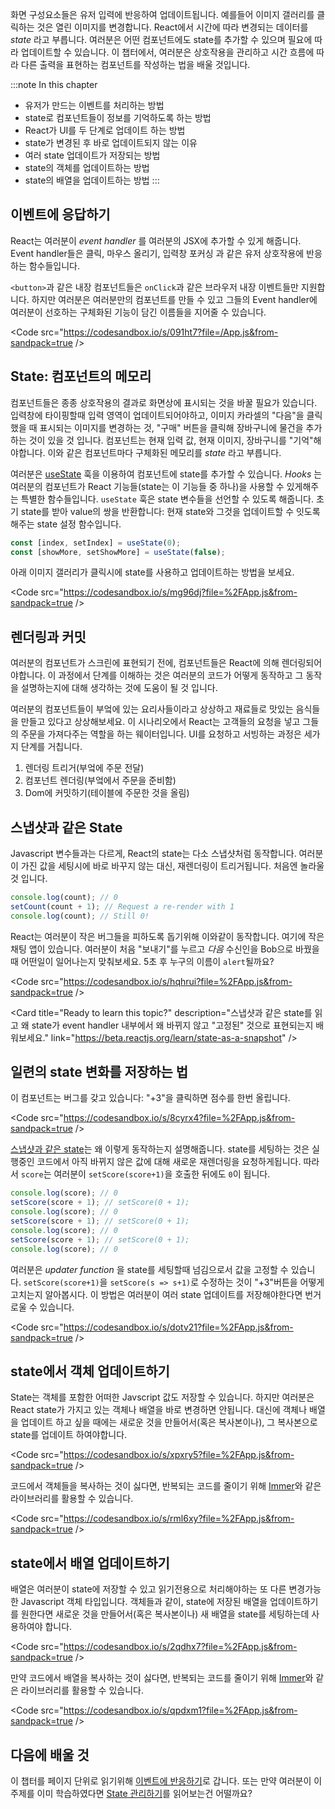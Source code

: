 
화면 구성요소들은 유저 입력에 반응하여 업데이트됩니다. 예를들어 이미지 갤러리를 클릭하는 것은 열린 이미지를 변경합니다. React에서 시간에 따라 변경되는 데이터를 _state_ 라고 부릅니다. 여러분은 어떤 컴포넌트에도 state를 추가할 수 있으며 필요에 따라 업데이트할 수 있습니다. 이 챕터에서, 여러분은 상호작용을 관리하고 시간 흐름에 따라 다른 출력을 표현하는 컴포넌트를 작성하는 법을 배울 것입니다.

:::note In this chapter

- 유저가 만드는 이벤트를 처리하는 방법
- state로 컴포넌트들이 정보를 기억하도록 하는 방법
- React가 UI를 두 단계로 업데이트 하는 방법
- state가 변경된 후 바로 업데이트되지 않는 이유
- 여러 state 업데이트가 저장되는 방법
- state의 객체를 업데이트하는 방법
- state의 배열을 업데이트하는 방법
  :::

## 이벤트에 응답하기

React는 여러분이 _event handler_ 를 여러분의 JSX에 추가할 수 있게 해줍니다. Event handler들은 클릭, 마우스 올리기, 입력창 포커싱 과 같은 유저 상호작용에 반응하는 함수들입니다.

`<button>`과 같은 내장 컴포넌트들은 `onClick`과 같은 브라우저 내장 이벤트들만 지원합니다. 하지만 여러분은 여러분만의 컴포넌트를 만들 수 있고 그들의 Event handler에 여러분이 선호하는 구체화된 기능이 담긴 이름들을 지어줄 수 있습니다.

<Code src="https://codesandbox.io/s/091ht7?file=/App.js&from-sandpack=true />

<Card
  title="Ready to learn this topic?"
  description="Event handler를 추가하는 방법을 배우려면 이벤트에 응답하는 방법을
읽으세요"
  link="https://beta.reactjs.org/learn/responding-to-events"
/>

## State: 컴포넌트의 메모리

컴포넌트들은 종종 상호작용의 결과로 화면상에 표시되는 것을 바꿀 필요가 있습니다.
입력창에 타이핑할때 입력 영역이 업데이트되어야하고, 이미지 카라셀의 "다음"을 클릭했을 때 표시되는 이미지를 변경하는 것, "구매" 버튼을 클릭해 장바구니에 물건을 추가하는 것이 있을 것 입니다. 컴포넌트는 현재 입력 값, 현재 이미지, 장바구니를 "기억"해야합니다. 이와 같은 컴포넌트마다 구체화된 메모리를 _state_ 라고 부릅니다.

여러분은 [useState](https://beta.reactjs.org/apis/react/useState) 훅을 이용하여 컴포넌트에 state를 추가할 수 있습니다. _Hooks_ 는 여러분의 컴포넌트가 React 기능들(state는 이 기능들 중 하나)을 사용할 수 있게해주는 특별한 함수들입니다. `useState` 훅은 state 변수들을 선언할 수 있도록 해줍니다. 초기 state를 받아 value의 쌍을 반환합니다: 현재 state와 그것을 업데이트할 수 잇도록 해주는 state 설정 함수입니다.

```js
const [index, setIndex] = useState(0);
const [showMore, setShowMore] = useState(false);
```

아래 이미지 갤러리가 클릭시에 state를 사용하고 업데이트하는 방법을 보세요.

<Code src="https://codesandbox.io/s/mg96dj?file=%2FApp.js&from-sandpack=true />

<Card
  title="Ready to learn this topic?"
  description="State: 컴포넌트의 메모리를 읽고 상호작용에 value를 기억하고 업데이트하는 방법을 배워보세요."
  link="https://beta.reactjs.org/learn/state-a-components-memory"
/>

## 렌더링과 커밋

여러분의 컴포넌트가 스크린에 표현되기 전에, 컴포넌트들은 React에 의해 렌더링되어야합니다. 이 과정에서 단계를 이해하는 것은 여러분의 코드가 어떻게 동작하고 그 동작을 설명하는지에 대해 생각하는 것에 도움이 될 것 입니다.

여러분의 컴포넌트들이 부엌에 있는 요리사들이라고 상상하고 재료들로 맛있는 음식들을 만들고 있다고 상상해보세요. 이 시나리오에서 React는 고객들의 요청을 넣고 그들의 주문을 가져다주는 역할을 하는 웨이터입니다. UI를 요청하고 서빙하는 과정은 세가지 단계를 거칩니다.

1. 렌더링 트리거(부엌에 주문 전달)
2. 컴포넌트 렌더링(부엌에서 주문을 준비함)
3. Dom에 커밋하기(테이블에 주문한 것을 올림)

<Card
  title="Ready to learn this topic?"
  description="렌더링과 커밋을 읽고 UI 업데이트의 라이프 사이클을 배워보세요."
  link="https://beta.reactjs.org/learn/render-and-commit"
/>

## 스냅샷과 같은 State

Javascript 변수들과는 다르게, React의 state는 다소 스냅샷처럼 동작합니다. 여러분이 가진 값을 세팅시에 바로 바꾸지 않는 대신, 재렌더링이 트리거됩니다. 처음엔 놀라울 것 입니다.

```js
console.log(count); // 0
setCount(count + 1); // Request a re-render with 1
console.log(count); // Still 0!
```

React는 여러분이 작은 버그들을 피하도록 돕기위해 이와같이 동작합니다. 여기에 작은 채팅 앱이 있습니다. 여러분이 처음 "보내기"를 누르고 _다음_ 수신인을 Bob으로 바꿨을때 어떤일이 일어나는지 맞춰보세요. 5초 후 누구의 이름이 `alert`될까요?

<Code src="https://codesandbox.io/s/hqhrui?file=%2FApp.js&from-sandpack=true />

<Card
  title="Ready to learn this topic?"
  description="스냅샷과 같은 state를 읽고 왜 state가 event handler 내부에서 왜 바뀌지 않고 "고정된" 것으로 표현되는지 배워보세요."
  link="https://beta.reactjs.org/learn/state-as-a-snapshot"
/>

## 일련의 state 변화를 저장하는 법

이 컴포넌트는 버그를 갖고 있습니다: "+3"을 클릭하면 점수를 한번 올립니다.

<Code src="https://codesandbox.io/s/8cyrx4?file=%2FApp.js&from-sandpack=true />

[스냅샷과 같은 state](https://beta.reactjs.org/learn/state-as-a-snapshot)는 왜 이렇게 동작하는지 설명해줍니다. state를 세팅하는 것은 실행중인 코드에서 아직 바뀌지 않은 값에 대해 새로운 재렌더링을 요청하게됩니다. 따라서 `score`는 여러분이 `setScore(score+1)`을 호출한 뒤에도 `0`이 됩니다.

```js
console.log(score); // 0
setScore(score + 1); // setScore(0 + 1);
console.log(score); // 0
setScore(score + 1); // setScore(0 + 1);
console.log(score); // 0
setScore(score + 1); // setScore(0 + 1);
console.log(score); // 0
```

여러분은 _updater function_ 을 state를 세팅할때 넘김으로서 값을 고정할 수 있습니다. `setScore(score+1)`을 `setScore(s => s+1)`로 수정하는 것이 "+3"버튼을 어떻게 고치는지 알아봅시다. 이 방법은 여러분이 여러 state 업데이트를 저장해야한다면 번거로울 수 있습니다.

<Code src="https://codesandbox.io/s/dotv21?file=%2FApp.js&from-sandpack=true />

<Card
  title="Ready to learn this topic?"
  description="일련의 state 변경 저장하기를 읽고 다음 렌더링 전에 여러 업데이트를 저장하는 방법을 학습해보세요."
  link="https://beta.reactjs.org/learn/queueing-a-series-of-state-changes"
/>

## state에서 객체 업데이트하기

State는 객체를 포함한 어떠한 Javscript 값도 저장할 수 있습니다. 하지만 여러분은 React state가 가지고 있는 객체나 배열을 바로 변경하면 안됩니다. 대신에 객체나 배열을 업데이트 하고 싶을 때에는 새로운 것을 만들어서(혹은 복사본이나), 그 복사본으로 state를 업데이트 하여야합니다.

<Code src="https://codesandbox.io/s/xpxry5?file=%2FApp.js&from-sandpack=true />

코드에서 객체들을 복사하는 것이 싫다면, 반복되는 코드를 줄이기 위해 [Immer](https://github.com/immerjs/use-immer)와 같은 라이브러리를 활용할 수 있습니다.

<Code src="https://codesandbox.io/s/rml6xy?file=%2FApp.js&from-sandpack=true />

<Card
  title="Ready to learn this topic?"
  description="State의 객체들을 업데이트하기를 보고 객체를 업데이트하는 방법을 정확히 배워보세요."
  link="https://beta.reactjs.org/learn/updating-objects-in-state"
/>

## state에서 배열 업데이트하기

배열은 여러분이 state에 저장할 수 있고 읽기전용으로 처리해야하는 또 다른 변경가능한 Javascript 객체 타입입니다. 객체들과 같이, state에 저장된 배열을 업데이트하기를 원한다면 새로운 것을 만들어서(혹은 복사본이나) 새 배열을 state를 세팅하는데 사용하여야 합니다.

<Code src="https://codesandbox.io/s/2qdhx7?file=%2FApp.js&from-sandpack=true />

만약 코드에서 배열을 복사하는 것이 싫다면, 반복되는 코드를 줄이기 위해 [Immer](https://github.com/immerjs/use-immer)와 같은 라이브러리를 활용할 수 있습니다.

<Code src="https://codesandbox.io/s/qpdxm1?file=%2FApp.js&from-sandpack=true />

<Card
  title="Ready to learn this topic?"
  description="state에서 배열 업데이트하기를 보고 배열을 업데이트하는 방법을 정확히 배워보세요."
  link="https://beta.reactjs.org/learn/updating-arrays-in-state"
/>

## 다음에 배울 것

이 챕터를 페이지 단위로 읽기위해 [이벤트에 반응하기](https://beta.reactjs.org/learn/responding-to-events)로 갑니다. 또는 만약 여러분이 이 주제를 이미 학습하였다면
[State 관리하기](https://beta.reactjs.org/learn/managing-state)를 읽어보는건 어떨까요?
